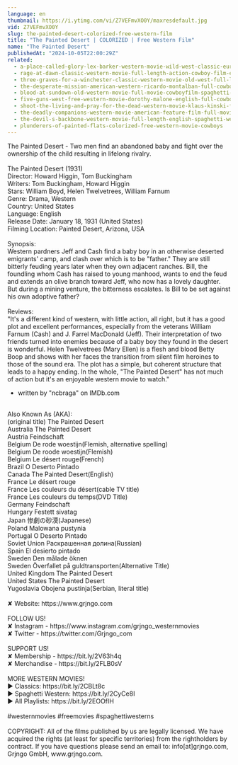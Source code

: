 ```yaml
---
language: en
thumbnail: https://i.ytimg.com/vi/Z7VEFmvXO0Y/maxresdefault.jpg
vid: Z7VEFmvXO0Y
slug: the-painted-desert-colorized-free-western-film
title: "The Painted Desert | COLORIZED | Free Western Film"
name: "The Painted Desert"
publishedAt: "2024-10-05T22:00:29Z"
related:
  - a-place-called-glory-lex-barker-western-movie-wild-west-classic-european-feature-film
  - rage-at-dawn-classic-western-movie-full-length-action-cowboy-film-english-drama
  - three-graves-for-a-winchester-classic-western-movie-old-west-full-length-english
  - the-desperate-mission-american-western-ricardo-montalban-full-cowboy-movie
  - blood-at-sundown-old-western-movie-full-movie-cowboyfilm-spaghetti-western-english
  - five-guns-west-free-western-movie-dorothy-malone-english-full-cowboy-film-full-movie
  - shoot-the-living-and-pray-for-the-dead-western-movie-klaus-kinski-full-movie
  - the-deadly-companions-western-movie-american-feature-film-full-movie-english-free-films
  - the-devil-s-backbone-western-movie-full-length-english-spaghetti-western-cowboyfilm-watchfree
  - plunderers-of-painted-flats-colorized-free-western-movie-cowboys
---
```


The Painted Desert - Two men find an abandoned baby and fight over the ownership of the child resulting in lifelong rivalry.<br />
<br />
The Painted Desert (1931)<br />
Director: Howard Higgin, Tom Buckingham<br />
Writers: Tom Buckingham, Howard Higgin<br />
Stars: William Boyd, Helen Twelvetrees, William Farnum<br />
Genre: Drama, Western<br />
Country: United States<br />
Language: English<br />
Release Date: January 18, 1931 (United States)<br />
Filming Location: Painted Desert, Arizona, USA<br />
<br />
Synopsis:<br />
Western pardners Jeff and Cash find a baby boy in an otherwise deserted emigrants' camp, and clash over which is to be "father." They are still bitterly feuding years later when they own adjacent ranches. Bill, the foundling whom Cash has raised to young manhood, wants to end the feud and extends an olive branch toward Jeff, who now has a lovely daughter. But during a mining venture, the bitterness escalates. Is Bill to be set against his own adoptive father?<br />
<br />
Reviews:<br />
"It's a different kind of western, with little action, all right, but it has a good plot and excellent performances, especially from the veterans William Farnum (Cash) and J. Farrel MacDonald (Jeff). Their interpretation of two friends turned into enemies because of a baby boy they found in the desert is wonderful. Helen Twelvetrees (Mary Ellen) is a flesh and blood Betty Boop and shows with her faces the transition from silent film heroines to those of the sound era. The plot has a simple, but coherent structure that leads to a happy ending. In the whole, "The Painted Desert" has not much of action but it's an enjoyable western movie to watch."<br />
- written by "ncbraga" on IMDb.com<br />
<br />
Also Known As (AKA):<br />
(original title) The Painted Desert<br />
Australia The Painted Desert<br />
Austria Feindschaft<br />
Belgium De rode woestijn(Flemish, alternative spelling)<br />
Belgium De roode woestijn(Flemish)<br />
Belgium Le désert rouge(French)<br />
Brazil O Deserto Pintado<br />
Canada The Painted Desert(English)<br />
France Le désert rouge<br />
France Les couleurs du désert(cable TV title)<br />
France Les couleurs du temps(DVD Title)<br />
Germany Feindschaft<br />
Hungary Festett sivatag<br />
Japan 惨劇の砂漠(Japanese)<br />
Poland Malowana pustynia<br />
Portugal O Deserto Pintado<br />
Soviet Union Раскрашенная долина(Russian)<br />
Spain El desierto pintado<br />
Sweden Den målade öknen<br />
Sweden Överfallet på guldtransporten(Alternative Title)<br />
United Kingdom The Painted Desert<br />
United States The Painted Desert<br />
Yugoslavia Obojena pustinja(Serbian, literal title)<br />
<br />
✘ Website: https://www.grjngo.com<br />
<br />
FOLLOW US!<br />
✘ Instagram - https://www.instagram.com/grjngo_westernmovies<br />
✘ Twitter - https://twitter.com/Grjngo_com<br />
<br />
SUPPORT US!<br />
✘ Membership - https://bit.ly/2V63h4q<br />
✘ Merchandise - https://bit.ly/2FLB0sV<br />
<br />
MORE WESTERN MOVIES! <br />
► Classics: https://bit.ly/2CBLt8c <br />
► Spaghetti Western: https://bit.ly/2CyCe8I <br />
► All Playlists: https://bit.ly/2EOOfIH <br />
<br />
#westernmovies #freemovies #spaghettiwesterns<br />
<br />
COPYRIGHT: All of the films published by us are legally licensed. We have acquired the rights (at least for specific territories) from the rightholders by contract. If you have questions please send an email to: info[at]grjngo.com, Grjngo GmbH, www.grjngo.com.